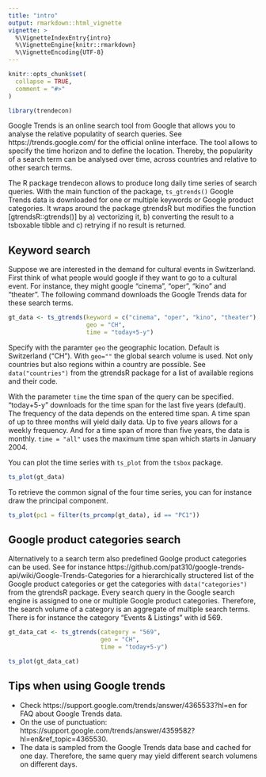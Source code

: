 ```yaml
---
title: "intro"
output: rmarkdown::html_vignette
vignette: >
  %\VignetteIndexEntry{intro}
  %\VignetteEngine{knitr::rmarkdown}
  %\VignetteEncoding{UTF-8}
---
```


```r
knitr::opts_chunk$set(
  collapse = TRUE,
  comment = "#>"
)
```

```r
library(trendecon)
```


Google Trends is an online search tool from Google that allows you to analyse the relative populatity of search queries. See https://trends.google.com/ for the official online interface. The tool allows to specify the time horizon and to define the location. Thereby, the popularity of a search term can be analysed over time, across countries and relative to other search terms.

The R package trendecon allows to produce long daily time series of search queries. With the main function of the package, `ts_gtrends()` Google Trends data is downloaded for one or multiple keywords or Google product categories. It wraps around the package gtrendsR but modifies the function [gtrendsR::gtrends()] by a) vectorizing it, b) converting the result to a tsboxable tibble and c) retrying if no result is returned.


## Keyword search

Suppose we are interested in the demand for cultural events in Switzerland. First think of what people would google if they want to go to a cultural event. For instance, they might google "cinema", "oper", "kino" and "theater". The following command downloads the Google Trends data for these search terms.


```r
gt_data <- ts_gtrends(keyword = c("cinema", "oper", "kino", "theater"),
                      geo = "CH",
                      time = "today+5-y")
```

Specify with the paramter `geo` the geographic location. Default is Switzerland ("CH"). With `geo=""` the global search volume is used. Not only countries but also regions within a country are possible. See `data("countries")` from the gtrendsR package for a list of available regions and their code.

With the parameter `time` the time span of the query can be specified. "today+5-y" downloads for the time span for the last five years (default). The frequency of the data depends on the entered time span. A time span of up to three months will yield daily data. Up to five years allows for a weekly frequency. And for a time span of more than five years, the data is monthly. `time = "all"` uses the maximum time span which starts in January 2004.

You can plot the time series with `ts_plot` from the `tsbox` package.

```r
ts_plot(gt_data)
```


To retrieve the common signal of the four time series, you can for instance draw the principal component.

```r
ts_plot(pc1 = filter(ts_prcomp(gt_data), id == "PC1"))
```




## Google product categories search

Alternatively to a search term also predefined Goolge product categories can be used. See for instance https://github.com/pat310/google-trends-api/wiki/Google-Trends-Categories for a hierarchically structered list of the Google product categories or get the categories with `data("categories")` from the gtrendsR package. Every search query in the Google search engine is assigned to one or multiple Google product categories. Therefore, the search volume of a category is an aggregate of multiple search terms. There is for instance the category "Events & Listings" with id 569.

```r
gt_data_cat <- ts_gtrends(category = "569",
                          geo = "CH",
                          time = "today+5-y")

ts_plot(gt_data_cat)
```




## Tips when using Google trends

* Check https://support.google.com/trends/answer/4365533?hl=en for FAQ about Google Trends data.
* On the use of punctuation: https://support.google.com/trends/answer/4359582?hl=en&ref_topic=4365530.
* The data is sampled from the Google Trends data base and cached for one day. Therefore, the same query may yield different search volumens on different days.

